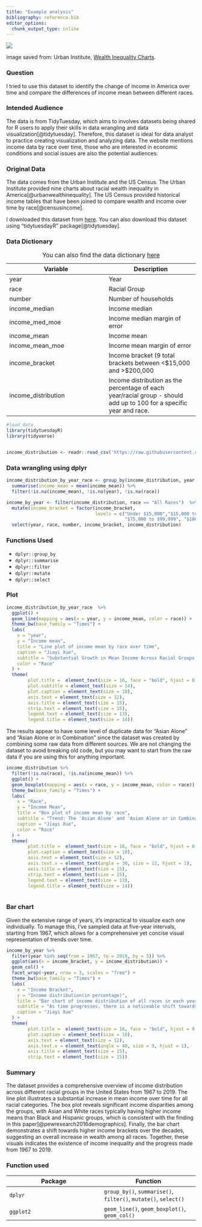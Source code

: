 ```yaml
---
title: "Example analysis"
bibliography: reference.bib
editor_options: 
  chunk_output_type: inline
---
```


![](./example_analysis.png)

::: column-margin
image saved from: Urban Institute, [Wealth Inequality Charts](https://apps.urban.org/features/wealth-inequality-charts/).
:::

### Question

I tried to use this dataset to identify the change of income in America over time and compare the differences of income mean between different races.

### Intended Audience

The data is from TidyTuesday, which aims to involves datasets being shared for R users to apply their skills in data wrangling and data visualization[@tidytuesday]. Therefore, this dataset is ideal for data analyst to practice creating visualization and analyzing data. The website mentions income data by race over time, those who are interested in economic conditions and social issues are also the potential audiences.


### Original Data

The data comes from the Urban Institute and the US Census. The Urban Institute provided nine charts about racial wealth inequality in America[@urbanwealthinequality]. The US Census provided historical income tables that have been joined to compare wealth and income over time by race[@censusincome].

I downloaded this dataset from [here](https://raw.githubusercontent.com/rfordatascience/tidytuesday/master/data/2021/2021-02-09/income_distribution.csv). You can also download this dataset using "tidytuesdayR" package[@tidytuesday].

### Data Dictionary

| Variable            | Description                                                                                                          |
|--------------------------------------|----------------------------------|
| year                | Year                                                                                                                 |
| race                | Racial Group                                                                                                         |
| number              | Number of households                                                                                                 |
| income_median       | Income median                                                                                                        |
| income_med_moe      | Income median margin of error                                                                                        |
| income_mean         | Income mean                                                                                                          |
| income_mean_moe     | Income mean margin of error                                                                                          |
| income_bracket      | Income bracket (9 total brackets between \<\$15,000 and \>\$200,000                                                  |
| income_distribution | Income distribution as the percentage of each year/racial group - should add up to 100 for a specific year and race. |

: You can also find the data dictionary [here](https://github.com/rfordatascience/tidytuesday/blob/master/data/2021/2021-02-09/readme.md)

```r
#load data
library(tidytuesdayR)
library(tidyverse)


income_distribution <- readr::read_csv('https://raw.githubusercontent.com/rfordatascience/tidytuesday/master/data/2021/2021-02-09/income_distribution.csv')


```

### Data wrangling using dplyr

```r

income_distribution_by_year_race <- group_by(income_distribution, year, race) %>%
  summarise(income_mean = mean(income_mean)) %>%
  filter(!is.na(income_mean), !is.na(year), !is.na(race))

income_by_year <- filter(income_distribution, race == "All Races")  %>%
  mutate(income_bracket = factor(income_bracket, 
                                 levels = c("Under $15,000","$15,000 to $24,999", "$25,000 to $34,999", "$35,000 to $49,999", "$50,000 to $74,999",   
                                            "$75,000 to $99,999", "$100,000 to $149,999", "$150,000 to $199,999", "$200,000 and over"))) %>%
  select(year, race, number, income_bracket, income_distribution)

```

::: callout-note
### Functions Used

-   `dplyr::group_by`
-   `dplyr::summarise`
-   `dplyr::filter`
-   `dplyr::mutate`
-   `dplyr::select`
:::

### Plot

```r

income_distribution_by_year_race  %>%
  ggplot() +
  geom_line(mapping = aes(x = year, y = income_mean, color = race)) +
  theme_bw(base_family = "Times") +
  labs(
    x = "year",
    y = "Income mean",
    title = "Line plot of income mean by race over time",
    caption = "Jiayi Xue",
    subtitle = "Substantial Growth in Mean Income Across Racial Groups from 1967 to 2019",
    color = "Race"
  ) +
  theme(
        plot.title =  element_text(size = 16, face = "bold", hjust = 0.5),
        plot.subtitle = element_text(size = 14),
        plot.caption = element_text(size = 10),
        axis.text = element_text(size = 12),
        axis.title = element_text(size = 15),
        strip.text = element_text(size = 15),
        legend.text = element_text(size = 13),
        legend.title = element_text(size = 14))


```

::: column-margin
The results appear to have some level of duplicate data for "Asian Alone" and "Asian Alone or in Combination" since the dataset was created by combining some raw data from different sources. We are not changing the dataset to avoid breaking old code, but you may want to start from the raw data if you are using this for anything important.
:::

```r

income_distribution %>%
  filter(!is.na(race), !is.na(income_mean)) %>%
  ggplot() +
  geom_boxplot(mapping = aes(x = race, y = income_mean, color = race)) +
  theme_bw(base_family = "Times") +
  labs(
    x = "Race",
    y = "Income Mean",
    title = "Box plot of income mean by race",
    subtitle = "Trend: The 'Asian Alone' and 'Asian Alone or in Combination' groups have higher median incomes compared to other groups, \nas indicated by the central line of their boxes. \nThey also have a wider interquartile range, suggesting more variation within the income distribution. \nAll Races has a median income lower than the Asian categories but higher than the rest. \nThe 'Black Alone' and 'Black Alone or in Combination' groups show lower median incomes with narrower interquartile ranges, \nindicating less variation within their income distributions.",
    caption = "Jiayi Xue",
    color = "Race"
  ) +
  theme(
        plot.title =  element_text(size = 16, face = "bold", hjust = 0.5),
        plot.caption = element_text(size = 10),
        axis.text = element_text(size = 12),
        axis.text.x = element_text(angle = 30, size = 12, hjust = 1),
        axis.title = element_text(size = 15),
        strip.text = element_text(size = 15),
        legend.text = element_text(size = 13),
        legend.title = element_text(size = 14))
  
```

::: callout-important
### Bar chart

Given the extensive range of years, it's impractical to visualize each one individually. To manage this, I've sampled data at five-year intervals, starting from 1967, which allows for a comprehensive yet concise visual representation of trends over time.
:::

```r

income_by_year %>%
  filter(year %in% seq(from = 1967, to = 2019, by = 5)) %>%
  ggplot(aes(x = income_bracket, y = income_distribution)) +
  geom_col() +
  facet_wrap(~year, nrow = 3, scales = "free") + 
  theme_bw(base_family = "Times") +
  labs(
    x = "Income Bracket",
    y = "Income distribution(in percentage)",
    title = "Bar chart of income distribution of all races in each year",
    subtitle = "As time progresses, there is a noticeable shift towards higher income brackets.",
    caption = "Jiayi Xue"
  ) +
  theme(
        plot.title =  element_text(size = 16, face = "bold", hjust = 0.5),
        plot.caption = element_text(size = 10),
        axis.text = element_text(size = 12),
        axis.text.x = element_text(angle = 40, size = 9, hjust = 1),
        axis.title = element_text(size = 15),
        strip.text = element_text(size = 15))

```

### Summary

The dataset provides a comprehensive overview of income distribution across different racial groups in the United States from 1967 to 2019. The line plot illustrates a substantial increase in mean income over time for all racial categories. The box plot reveals significant income disparities among the groups, with Asian and White races typically having higher income means than Black and Hispanic groups, which is consistent with the finding in this paper[@pewresearch2016demographics]. Finally, the bar chart demonstrates a shift towards higher income brackets over the decades, suggesting an overall increase in wealth among all races. Together, these visuals indicates the existence of income inequality and the progress made from 1967 to 2019.

### Function used

| Package   | Function                                                        |
|------------------------------------|------------------------------------|
| `dplyr`   | `group_by()`, `summarise()`, `filter()`, `mutate()`, `select()` |
| `ggplot2` | `geom_line()`, `geom_boxplot()`, `geom_col()`                   |
